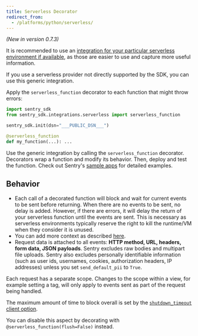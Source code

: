 ```yaml
---
title: Serverless Decorator
redirect_from:
  - /platforms/python/serverless/
---
```


_(New in version 0.7.3)_

It is recommended to use an [integration for your particular serverless environment if available](/platforms/python/#serverless), as those are easier to use and capture more useful information.

If you use a serverless provider not directly supported by the SDK, you can use this generic integration.

Apply the `serverless_function` decorator to each function that might throw errors:

```python
import sentry_sdk
from sentry_sdk.integrations.serverless import serverless_function

sentry_sdk.init(dsn="___PUBLIC_DSN___")

@serverless_function
def my_function(...): ...
```

Use the generic integration by calling the `serverless_function` decorator.
Decorators wrap a function and modify its behavior. Then, deploy and test the
function. Check out Sentry's [sample
apps](https://github.com/getsentry/examples) for detailed examples.

## Behavior

- Each call of a decorated function will block and wait for current events to be sent before returning. When there are no events to be sent, no delay is added. However, if there are errors, it will delay the return of your serverless function until the events are sent. This is necessary as serverless environments typically reserve the right to kill the runtime/VM when they consider it is unused.
- You can add more context as described [here](context/).
- Request data is attached to all events: **HTTP method, URL, headers, form data, JSON payloads**. Sentry excludes raw bodies and multipart file uploads. Sentry also excludes personally identifiable information (such as user ids, usernames, cookies, authorization headers, IP addresses) unless you set `send_default_pii` to `True`.

Each request has a separate scope. Changes to the scope within a view, for example setting a tag, will only apply to events sent as part of the request being handled.

The maximum amount of time to block overall is set by the [`shutdown_timeout` client option](/error-reporting/configuration?platform=python#shutdown-timeout).

You can disable this aspect by decorating with `@serverless_function(flush=False)` instead.

